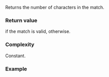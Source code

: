 {{cpp/regex/sub_match/title|length}}
{{cpp/regex/sub_match/navbar}}
{{ddcl|
difference_type length() const;
}}

Returns the number of characters in the match.

===Return value===
{{c|std::distance(first, second)}} if the match is valid, {{c|0}} otherwise.

===Complexity===
Constant.

===Example===
{{example
|code=
#include &lt;iostream&gt;
#include &lt;regex&gt;
#include &lt;string&gt;

int main()
{
    std::string sentence{"Quick red fox jumped over a lazy cow."};
    const std::regex re{"([A-z]+) ([a-z]+) ([a-z]+) ([a-z]+)"};
    std::smatch words;
    std::regex_search(sentence, words, re);
    for (const auto&amp; m : words)
        std::cout &lt;&lt; '[' &lt;&lt; m &lt;&lt; "], length = " &lt;&lt; m.length() &lt;&lt; '\n';
}
|output=
[Quick red fox jumped], length = 20
[Quick], length = 5
[red], length = 3
[fox], length = 3
[jumped], length = 6
}}

{{langlinks|de|es|fr|it|ja|pt|ru|zh}}